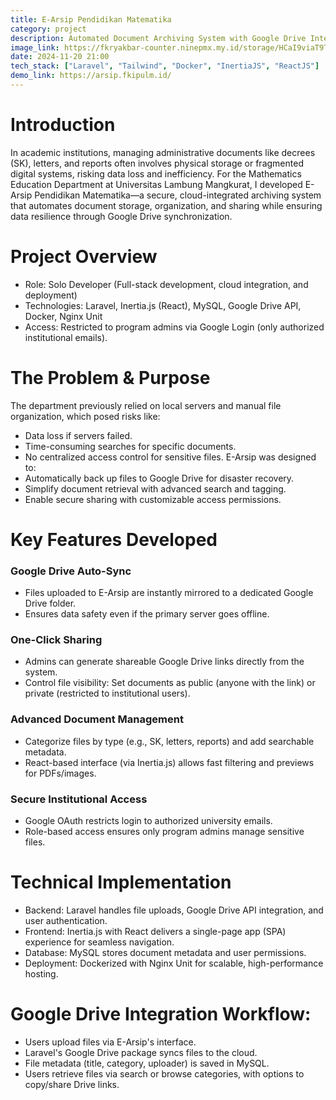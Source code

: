 ```yaml
---
title: E-Arsip Pendidikan Matematika
category: project
description: Automated Document Archiving System with Google Drive Integration
image_link: https://fkryakbar-counter.ninepmx.my.id/storage/HCaI9viaT9TwU79hqd44Wse4AckuJ9X5IDlRkCCs.jpg
date: 2024-11-20 21:00
tech_stack: ["Laravel", "Tailwind", "Docker", "InertiaJS", "ReactJS"]
demo_link: https://arsip.fkipulm.id/
---
```


# Introduction

In academic institutions, managing administrative documents like decrees (SK), letters, and reports often involves physical storage or fragmented digital systems, risking data loss and inefficiency. For the Mathematics Education Department at Universitas Lambung Mangkurat, I developed E-Arsip Pendidikan Matematika—a secure, cloud-integrated archiving system that automates document storage, organization, and sharing while ensuring data resilience through Google Drive synchronization.

# Project Overview
- Role: Solo Developer (Full-stack development, cloud integration, and deployment)
- Technologies: Laravel, Inertia.js (React), MySQL, Google Drive API, Docker, Nginx Unit
- Access: Restricted to program admins via Google Login (only authorized institutional emails).

# The Problem & Purpose
The department previously relied on local servers and manual file organization, which posed risks like:
- Data loss if servers failed.
- Time-consuming searches for specific documents.
- No centralized access control for sensitive files.
E-Arsip was designed to:
- Automatically back up files to Google Drive for disaster recovery.
- Simplify document retrieval with advanced search and tagging.
- Enable secure sharing with customizable access permissions.

# Key Features Developed
### Google Drive Auto-Sync
- Files uploaded to E-Arsip are instantly mirrored to a dedicated Google Drive folder.
- Ensures data safety even if the primary server goes offline.
### One-Click Sharing
- Admins can generate shareable Google Drive links directly from the system.
- Control file visibility: Set documents as public (anyone with the link) or private (restricted to institutional users).
### Advanced Document Management
- Categorize files by type (e.g., SK, letters, reports) and add searchable metadata.
- React-based interface (via Inertia.js) allows fast filtering and previews for PDFs/images.
### Secure Institutional Access
- Google OAuth restricts login to authorized university emails.
- Role-based access ensures only program admins manage sensitive files.

# Technical Implementation
- Backend: Laravel handles file uploads, Google Drive API integration, and user authentication.
- Frontend: Inertia.js with React delivers a single-page app (SPA) experience for seamless navigation.
- Database: MySQL stores document metadata and user permissions.
- Deployment: Dockerized with Nginx Unit for scalable, high-performance hosting.

# Google Drive Integration Workflow:
- Users upload files via E-Arsip's interface.
- Laravel's Google Drive package syncs files to the cloud.
- File metadata (title, category, uploader) is saved in MySQL.
- Users retrieve files via search or browse categories, with options to copy/share Drive links.
